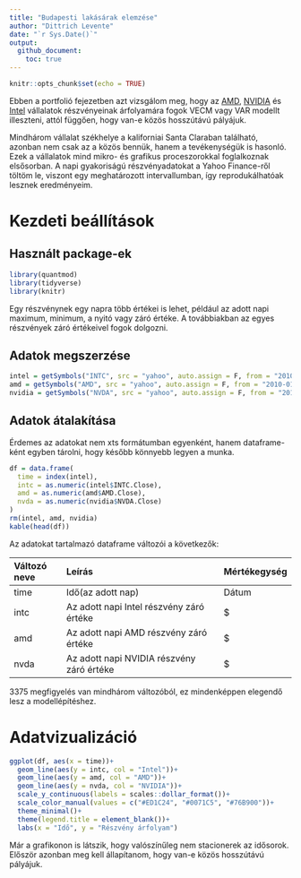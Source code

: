 ```yaml
---
title: "Budapesti lakásárak elemzése"
author: "Dittrich Levente"
date: "`r Sys.Date()`"
output: 
  github_document:
    toc: true
---
```


```r
knitr::opts_chunk$set(echo = TRUE)
```

Ebben a portfolió fejezetben azt vizsgálom meg, hogy az [AMD](https://finance.yahoo.com/quote/AMD?p=AMD&.tsrc=fin-srch), [NVIDIA](https://finance.yahoo.com/quote/NVDA?p=NVDA&.tsrc=fin-srch) és [Intel](https://finance.yahoo.com/quote/INTC?p=INTC&.tsrc=fin-srch) vállalatok részvényeinak árfolyamára fogok VECM vagy VAR modellt illeszteni, attól függően, hogy van-e közös hosszútávú pályájuk.

Mindhárom vállalat székhelye a kaliforniai Santa Claraban található, azonban nem csak az a közös bennük, hanem a tevékenységük is hasonló. Ezek a vállalatok mind mikro- és grafikus proceszorokkal foglalkoznak elsősorban. A napi gyakoriságú részvényadatokat a Yahoo Finance-ről töltöm le, viszont egy meghatározott intervallumban, így reprodukálhatóak lesznek eredményeim.

# Kezdeti beállítások

## Használt package-ek

```r
library(quantmod)
library(tidyverse)
library(knitr)
```

Egy részvénynek egy napra több értékei is lehet, például az adott napi maximum, minimum, a nyitó vagy záró értéke. A továbbiakban az egyes részvények záró értékeivel fogok dolgozni.

## Adatok megszerzése

```r
intel = getSymbols("INTC", src = "yahoo", auto.assign = F, from = "2010-01-01", to = "2023-06-01")
amd = getSymbols("AMD", src = "yahoo", auto.assign = F, from = "2010-01-01", to = "2023-06-01")
nvidia = getSymbols("NVDA", src = "yahoo", auto.assign = F, from = "2010-01-01", to = "2023-06-01")
```

## Adatok átalakítása

Érdemes az adatokat nem xts formátumban egyenként, hanem dataframe-ként egyben tárolni, hogy később könnyebb legyen a munka.

```r
df = data.frame(
  time = index(intel),
  intc = as.numeric(intel$INTC.Close),
  amd = as.numeric(amd$AMD.Close),
  nvda = as.numeric(nvidia$NVDA.Close)
)
rm(intel, amd, nvidia)
kable(head(df))
```

Az adatokat tartalmazó dataframe változói a következők:

| Változó neve | Leírás                                    | Mértékegység |
|:-------------|:------------------------------------------|:-------------|
| time         | Idő(az adott nap)                         | Dátum        |
| intc         | Az adott napi Intel részvény záró értéke  | \$           |
| amd          | Az adott napi AMD részvény záró értéke    | \$           |
| nvda         | Az adott napi NVIDIA részvény záró értéke | \$           |

3375 megfigyelés van mindhárom változóból, ez mindenképpen elegendő lesz a modellépítéshez.

# Adatvizualizáció

```r
ggplot(df, aes(x = time))+
  geom_line(aes(y = intc, col = "Intel"))+
  geom_line(aes(y = amd, col = "AMD"))+
  geom_line(aes(y = nvda, col = "NVIDIA"))+
  scale_y_continuous(labels = scales::dollar_format())+
  scale_color_manual(values = c("#ED1C24", "#0071C5", "#76B900"))+
  theme_minimal()+
  theme(legend.title = element_blank())+
  labs(x = "Idő", y = "Részvény árfolyam")
```

Már a grafikonon is látszik, hogy valószínűleg nem stacionerek az idősorok. Először azonban meg kell állapítanom, hogy van-e közös hosszútávú pályájuk.

```r

```
